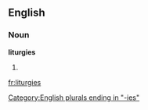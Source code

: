 ==English==

===Noun===
'''liturgies'''

# {{plural of|[[liturgy]]}}

[[Category:English plurals ending in "-ies"]]

[[fr:liturgies]]